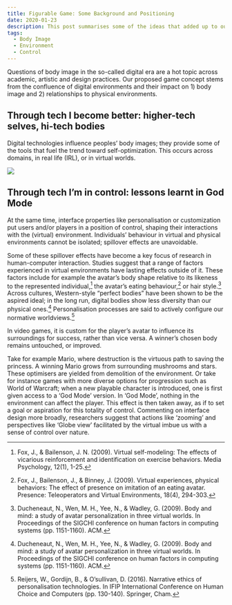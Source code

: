 ```yaml
---
title: Figurable Game: Some Background and Positioning
date: 2020-01-23
description: This post summarises some of the ideas that added up to our early curiousity in making this game.
tags:
  - Body Image
  - Environment
  - Control
---
```


Questions of body image in the so-called digital era are a hot topic across academic, artistic and design practices. Our proposed game concept stems from the confluence of digital environments and their impact on 1) body image and 2) relationships to physical environments.

## Through tech I become better: higher-tech selves, hi-tech bodies

Digital technologies influence peoples’ body images; they provide some of the tools that fuel the trend toward self-optimization. This occurs across domains, in real life (IRL), or in virtual worlds.

![](./body_enhanced.jpg)

## Through tech I’m in control: lessons learnt in God Mode

At the same time, interface properties like personalisation or customization put users and/or players in a position of control, shaping their interactions with the (virtual) environment. Individuals’ behaviour in virtual and physical environments cannot be isolated; spillover effects are unavoidable. 

Some of these spillover effects have become a key focus of research in human-computer interaction. Studies suggest that a range of factors experienced in virtual environments have lasting effects outside of it. These factors include for example the avatar’s body shape relative to its likeness to the represented individual,[^1] the avatar’s eating behaviour,[^2] or hair style.[^3] Across cultures, Western-style “perfect bodies” have been shown to be the aspired ideal; in the long run, digital bodies show less diversity than our physical ones.[^3] Personalisation processes are said to actively configure our normative worldviews.[^4] 

In video games, it is custom for the player’s avatar to influence its surroundings for success, rather than vice versa. A winner’s chosen body remains untouched, or improved. 

Take for example Mario, where destruction is the virtuous path to saving the princess. A winning Mario grows from surrounding mushrooms and stars. These optimisers are yielded from demolition of the environment. Or take for instance games with more diverse options for progression such as World of Warcraft; when a new playable character is introduced, one is first given access to a ‘God Mode’ version. In ‘God Mode’, nothing in the environment can affect the player. This effect is then taken away, as if to set a goal or aspiration for this totality of control. Commenting on interface design more broadly, researchers suggest that actions like ‘zooming’ and perspectives like ‘Globe view’ facilitated by the virtual imbue us with a sense of control over nature. 


[^1]: Fox, J., & Bailenson, J. N. (2009). Virtual self-modeling: The effects of vicarious reinforcement and identification on exercise behaviors. Media Psychology, 12(1), 1-25.

[^2]: Fox, J., Bailenson, J., & Binney, J. (2009). Virtual experiences, physical behaviors: The effect of presence on imitation of an eating avatar. Presence: Teleoperators and Virtual Environments, 18(4), 294-303.

[^3]: Ducheneaut, N., Wen, M. H., Yee, N., & Wadley, G. (2009). Body and mind: a study of avatar personalization in three virtual worlds. In Proceedings of the SIGCHI conference on human factors in computing systems (pp. 1151-1160). ACM.

[^4]: Reijers, W., Gordijn, B., & O’sullivan, D. (2016). Narrative ethics of personalisation technologies. In IFIP International Conference on Human Choice and Computers (pp. 130-140). Springer, Cham.
